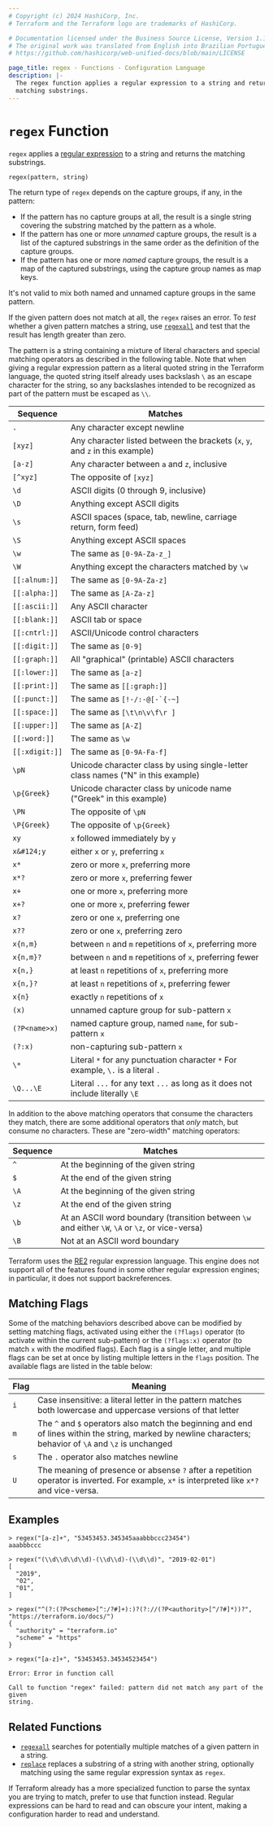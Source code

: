```yaml
---
# Copyright (c) 2024 HashiCorp, Inc.
# Terraform and the Terraform logo are trademarks of HashiCorp.

# Documentation licensed under the Business Source License, Version 1.1.
# The original work was translated from English into Brazilian Portuguese.
# https://github.com/hashicorp/web-unified-docs/blob/main/LICENSE

page_title: regex - Functions - Configuration Language
description: |-
  The regex function applies a regular expression to a string and returns the
  matching substrings.
---
```


# `regex` Function

`regex` applies a
[regular expression](https://en.wikipedia.org/wiki/Regular_expression)
to a string and returns the matching substrings.

```hcl
regex(pattern, string)
```

The return type of `regex` depends on the capture groups, if any, in the
pattern:

- If the pattern has no capture groups at all, the result is a single string
  covering the substring matched by the pattern as a whole.
- If the pattern has one or more _unnamed_ capture groups, the result is a
  list of the captured substrings in the same order as the definition of
  the capture groups.
- If the pattern has one or more _named_ capture groups, the result is a
  map of the captured substrings, using the capture group names as map keys.

It's not valid to mix both named and unnamed capture groups in the same pattern.

If the given pattern does not match at all, the `regex` raises an error. To
_test_ whether a given pattern matches a string, use
[`regexall`](/terraform/language/functions/regexall) and test that the result has length greater than
zero.

The pattern is a string containing a mixture of literal characters and special
matching operators as described in the following table. Note that when giving a
regular expression pattern as a literal quoted string in the Terraform
language, the quoted string itself already uses backslash `\` as an escape
character for the string, so any backslashes intended to be recognized as part
of the pattern must be escaped as `\\`.

| Sequence               | Matches                                                                          |
| ---------------------- | -------------------------------------------------------------------------------- |
| `.`                    | Any character except newline                                                     |
| `[xyz]`                | Any character listed between the brackets (`x`, `y`, and `z` in this example)    |
| `[a-z]`                | Any character between `a` and `z`, inclusive                                     |
| `[^xyz]`               | The opposite of `[xyz]`                                                          |
| `\d`                   | ASCII digits (0 through 9, inclusive)                                            |
| `\D`                   | Anything except ASCII digits                                                     |
| `\s`                   | ASCII spaces (space, tab, newline, carriage return, form feed)                   |
| `\S`                   | Anything except ASCII spaces                                                     |
| `\w`                   | The same as `[0-9A-Za-z_]`                                                       |
| `\W`                   | Anything except the characters matched by `\w`                                   |
| `[[:alnum:]]`          | The same as `[0-9A-Za-z]`                                                        |
| `[[:alpha:]]`          | The same as `[A-Za-z]`                                                           |
| `[[:ascii:]]`          | Any ASCII character                                                              |
| `[[:blank:]]`          | ASCII tab or space                                                               |
| `[[:cntrl:]]`          | ASCII/Unicode control characters                                                 |
| `[[:digit:]]`          | The same as `[0-9]`                                                              |
| `[[:graph:]]`          | All "graphical" (printable) ASCII characters                                     |
| `[[:lower:]]`          | The same as `[a-z]`                                                              |
| `[[:print:]]`          | The same as `[[:graph:]]`                                                        |
| `[[:punct:]]`          | The same as ``[!-/:-@[-`{-~]``                                                   |
| `[[:space:]]`          | The same as `[\t\n\v\f\r ]`                                                      |
| `[[:upper:]]`          | The same as `[A-Z]`                                                              |
| `[[:word:]]`           | The same as `\w`                                                                 |
| `[[:xdigit:]]`         | The same as `[0-9A-Fa-f]`                                                        |
| `\pN`                  | Unicode character class by using single-letter class names ("N" in this example) |
| `\p{Greek}`            | Unicode character class by unicode name ("Greek" in this example)                |
| `\PN`                  | The opposite of `\pN`                                                            |
| `\P{Greek}`            | The opposite of `\p{Greek}`                                                      |
| `xy`                   | `x` followed immediately by `y`                                                  |
| `x&#124;y`             | either `x` or `y`, preferring `x`                                                |
| `x*`                   | zero or more `x`, preferring more                                                |
| `x*?`                  | zero or more `x`, preferring fewer                                               |
| `x+`                   | one or more `x`, preferring more                                                 |
| `x+?`                  | one or more `x`, preferring fewer                                                |
| `x?`                   | zero or one `x`, preferring one                                                  |
| `x??`                  | zero or one `x`, preferring zero                                                 |
| `x{n,m}`               | between `n` and `m` repetitions of `x`, preferring more                          |
| `x{n,m}?`              | between `n` and `m` repetitions of `x`, preferring fewer                         |
| `x{n,}`                | at least `n` repetitions of `x`, preferring more                                 |
| `x{n,}?`               | at least `n` repetitions of `x`, preferring fewer                                |
| `x{n}`                 | exactly `n` repetitions of `x`                                                   |
| `(x)`                  | unnamed capture group for sub-pattern `x`                                        |
| `(?P<name>x)`          | named capture group, named `name`, for sub-pattern `x`                           |
| `(?:x)`                | non-capturing sub-pattern `x`                                                    |
| `\*`                   | Literal `*` for any punctuation character `*` For example, `\.` is a literal `.` |
| `\Q...\E`              | Literal `...` for any text `...` as long as it does not include literally `\E`   |

In addition to the above matching operators that consume the characters they
match, there are some additional operators that _only_ match, but consume
no characters. These are "zero-width" matching operators:

| Sequence | Matches                                                                                          |
| -------- | ------------------------------------------------------------------------------------------------ |
| `^`      | At the beginning of the given string                                                             |
| `$`      | At the end of the given string                                                                   |
| `\A`     | At the beginning of the given string                                                             |
| `\z`     | At the end of the given string                                                                   |
| `\b`     | At an ASCII word boundary (transition between `\w` and either `\W`, `\A` or `\z`, or vice-versa) |
| `\B`     | Not at an ASCII word boundary                                                                    |

Terraform uses the
[RE2](https://github.com/google/re2/wiki/Syntax) regular expression language.
This engine does not support all of the features found in some other regular
expression engines; in particular, it does not support backreferences.

## Matching Flags

Some of the matching behaviors described above can be modified by setting
matching flags, activated using either the `(?flags)` operator (to activate
within the current sub-pattern) or the `(?flags:x)` operator (to match `x` with
the modified flags). Each flag is a single letter, and multiple flags can be
set at once by listing multiple letters in the `flags` position.
The available flags are listed in the table below:

| Flag | Meaning                                                                                                                                                     |
| ---- | ----------------------------------------------------------------------------------------------------------------------------------------------------------- |
| `i`  | Case insensitive: a literal letter in the pattern matches both lowercase and uppercase versions of that letter                                              |
| `m`  | The `^` and `$` operators also match the beginning and end of lines within the string, marked by newline characters; behavior of `\A` and `\z` is unchanged |
| `s`  | The `.` operator also matches newline                                                                                                                       |
| `U`  | The meaning of presence or absense `?` after a repetition operator is inverted. For example, `x*` is interpreted like `x*?` and vice-versa.                 |

## Examples

```
> regex("[a-z]+", "53453453.345345aaabbbccc23454")
aaabbbccc

> regex("(\\d\\d\\d\\d)-(\\d\\d)-(\\d\\d)", "2019-02-01")
[
  "2019",
  "02",
  "01",
]

> regex("^(?:(?P<scheme>[^:/?#]+):)?(?://(?P<authority>[^/?#]*))?", "https://terraform.io/docs/")
{
  "authority" = "terraform.io"
  "scheme" = "https"
}

> regex("[a-z]+", "53453453.34534523454")

Error: Error in function call

Call to function "regex" failed: pattern did not match any part of the given
string.
```

## Related Functions

- [`regexall`](/terraform/language/functions/regexall) searches for potentially multiple matches of a given pattern in a string.
- [`replace`](/terraform/language/functions/replace) replaces a substring of a string with another string, optionally matching using the same regular expression syntax as `regex`.

If Terraform already has a more specialized function to parse the syntax you
are trying to match, prefer to use that function instead. Regular expressions
can be hard to read and can obscure your intent, making a configuration harder
to read and understand.
